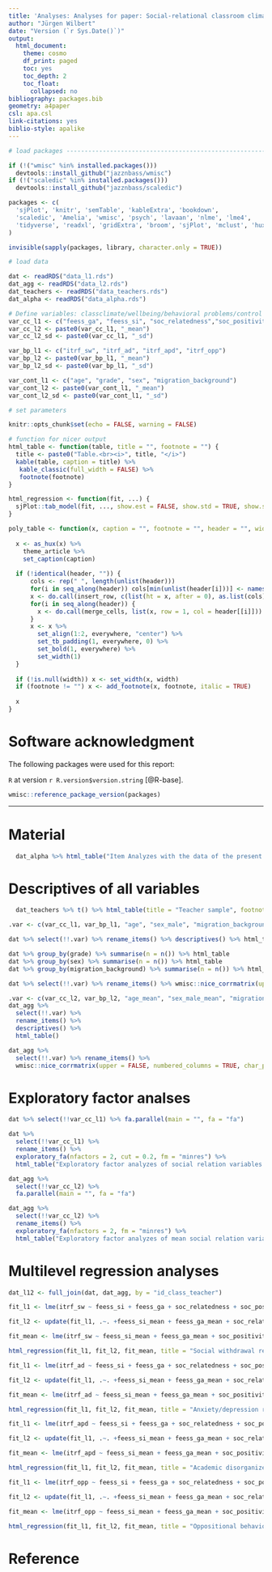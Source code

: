 ```yaml
---
title: 'Analyses: Analyses for paper: Social-relational classroom climate and its link to primary students’ behavioral problems'
author: "Jürgen Wilbert"
date: "Version (`r Sys.Date()`)"
output:
  html_document:
    theme: cosmo
    df_print: paged
    toc: yes
    toc_depth: 2
    toc_float:
      collapsed: no
bibliography: packages.bib
geometry: a4paper
csl: apa.csl
link-citations: yes
biblio-style: apalike
---
```


```r
# load packages -----------------------------------------------------------

if (!("wmisc" %in% installed.packages())) 
  devtools::install_github("jazznbass/wmisc")
if (!("scaledic" %in% installed.packages())) 
  devtools::install_github("jazznbass/scaledic")

packages <- c(
  'sjPlot', 'knitr', 'semTable', 'kableExtra', 'bookdown', 
  'scaledic', 'Amelia', 'wmisc', 'psych', 'lavaan', 'nlme', 'lme4',
  'tidyverse', 'readxl', 'gridExtra', 'broom', 'sjPlot', 'mclust', 'huxtable'
)

invisible(sapply(packages, library, character.only = TRUE))

# load data

dat <- readRDS("data_l1.rds")
dat_agg <- readRDS("data_l2.rds")
dat_teachers <- readRDS("data_teachers.rds")
dat_alpha <- readRDS("data_alpha.rds")

# Define variables: classclimate/wellbeing/behavioral problems/control for all analyzes
var_cc_l1 <- c("feess_ga", "feess_si", "soc_relatedness","soc_positivity", "sar_victim", "sar_perpetrator")
var_cc_l2 <- paste0(var_cc_l1, "_mean")
var_cc_l2_sd <- paste0(var_cc_l1, "_sd")

var_bp_l1 <- c("itrf_sw", "itrf_ad", "itrf_apd", "itrf_opp")
var_bp_l2 <- paste0(var_bp_l1, "_mean")
var_bp_l2_sd <- paste0(var_bp_l1, "_sd")

var_cont_l1 <- c("age", "grade", "sex", "migration_background")
var_cont_l2 <- paste0(var_cont_l1, "_mean")
var_cont_l2_sd <- paste0(var_cont_l1, "_sd")

# set parameters

knitr::opts_chunk$set(echo = FALSE, warning = FALSE)

# function for nicer output
html_table <- function(table, title = "", footnote = "") {
  title <- paste0("Table.<br><i>", title, "</i>")
  kable(table, caption = title) %>%
   kable_classic(full_width = FALSE) %>%
   footnote(footnote)
}

html_regression <- function(fit, ...) {
  sjPlot::tab_model(fit, ..., show.est = FALSE, show.std = TRUE, show.se = TRUE, show.ci = FALSE, string.est = "B", string.std = "Beta", string.se = "SE B", string.std_se = "SE")#, p.style = "stars") 
}

poly_table <- function(x, caption = "", footnote = "", header = "", width = 1, ...) {
  
  x <- as_hux(x) %>%
    theme_article %>%
    set_caption(caption) 
  
  if (!identical(header, "")) {
      cols <- rep(" ", length(unlist(header)))
      for(i in seq_along(header)) cols[min(unlist(header[i]))] <- names(header)[i]
      x <- do.call(insert_row, c(list(ht = x, after = 0), as.list(cols)))
      for(i in seq_along(header)) {
        x <- do.call(merge_cells, list(x, row = 1, col = header[[i]]))
      }
      x <- x %>%
        set_align(1:2, everywhere, "center") %>% 
        set_tb_padding(1, everywhere, 0) %>% 
        set_bold(1, everywhere) %>%
        set_width(1)
  }
  
  if (!is.null(width)) x <- set_width(x, width)
  if (footnote != "") x <- add_footnote(x, footnote, italic = TRUE)
  
  x  
}
```

# Software acknowledgment

The following packages were used for this report:

`R` at version `r R.version$version.string` [@R-base].

```r
wmisc::reference_package_version(packages)
```

------------------------------------------------------------------------

# Material

```r
  dat_alpha %>% html_table("Item Analyzes with the data of the present study.")
```

# Descriptives of all variables

```r
  dat_teachers %>% t() %>% html_table(title = "Teacher sample", footnote = "Age and active years as a teacher were administered as categorical variables (age: 20-30; 31-40, 41-50, 51-60, > 60; active years: < 1, 1-3, 4-10, > 10)")
```

```r
.var <- c(var_cc_l1, var_bp_l1, "age", "sex_male", "migration_background_numeric")

dat %>% select(!!.var) %>% rename_items() %>% descriptives() %>% html_table

dat %>% group_by(grade) %>% summarise(n = n()) %>% html_table
dat %>% group_by(sex) %>% summarise(n = n()) %>% html_table
dat %>% group_by(migration_background) %>% summarise(n = n()) %>% html_table

dat %>% select(!!.var) %>% rename_items() %>% wmisc::nice_corrmatrix(upper = FALSE, numbered_columns = TRUE, char_p10 = "T") %>% html_table
```

```r
.var <- c(var_cc_l2, var_bp_l2, "age_mean", "sex_male_mean", "migration_background_numeric_mean")
dat_agg %>% 
  select(!!.var) %>% 
  rename_items() %>% 
  descriptives() %>% 
  html_table()

dat_agg %>% 
  select(!!.var) %>% rename_items() %>% 
  wmisc::nice_corrmatrix(upper = FALSE, numbered_columns = TRUE, char_p10 = "T") %>% html_table
```

# Exploratory factor analses

```r
dat %>% select(!!var_cc_l1) %>% fa.parallel(main = "", fa = "fa")
```

```r
dat %>% 
  select(!!var_cc_l1) %>% 
  rename_items() %>% 
  exploratory_fa(nfactors = 2, cut = 0.2, fm = "minres") %>% 
  html_table("Exploratory factor analyzes of social relation variables.")
```

```r
dat_agg %>% 
  select(!!var_cc_l2) %>% 
  fa.parallel(main = "", fa = "fa")
```

```r
dat_agg %>% 
  select(!!var_cc_l2) %>% 
  rename_items() %>% 
  exploratory_fa(nfactors = 2, fm = "minres") %>%
  html_table("Exploratory factor analyzes of mean social relation variables.")
```

# Multilevel regression analyses

```r
dat_l12 <- full_join(dat, dat_agg, by = "id_class_teacher")
```

```r
fit_l1 <- lme(itrf_sw ~ feess_si + feess_ga + soc_relatedness + soc_positivity + sar_victim + sar_perpetrator + migration_background + age + sex, random =~ 1 | id_class_teacher, data = dat_l12, na.action = na.omit)

fit_l2 <- update(fit_l1, .~. +feess_si_mean + feess_ga_mean + soc_relatedness_mean + soc_positivity_mean + sar_victim_mean + sar_perpetrator_mean + age_mean + migration_background_numeric_mean + sex_male_mean)

fit_mean <- lme(itrf_sw ~ feess_si_mean + feess_ga_mean + soc_positivity_mean + soc_relatedness_mean   + sar_victim_mean + sar_perpetrator_mean + age_mean + migration_background_numeric_mean + sex_male_mean, random = ~  1|id_class_teacher, data = dat_l12, na.action = na.omit)

html_regression(fit_l1, fit_l2, fit_mean, title = "Social withdrawal regressed on individual social-relations and social-relational classclimate", dv.labels = c("Model 1 (L1)", "Model 2 (L1+L2)", "Model 3 (mean-as-outcome)"))
```

```r
fit_l1 <- lme(itrf_ad ~ feess_si + feess_ga + soc_relatedness + soc_positivity + sar_victim + sar_perpetrator + migration_background + age + sex, random =~ 1 | id_class_teacher, data = dat_l12, na.action = na.omit)

fit_l2 <- update(fit_l1, .~. +feess_si_mean + feess_ga_mean + soc_relatedness_mean + soc_positivity_mean + sar_victim_mean + sar_perpetrator_mean + age_mean + migration_background_numeric_mean + sex_male_mean)

fit_mean <- lme(itrf_ad ~ feess_si_mean + feess_ga_mean + soc_positivity_mean + soc_relatedness_mean + sar_victim_mean + sar_perpetrator_mean + age_mean + migration_background_numeric_mean + sex_male_mean, random = ~  1|id_class_teacher, data = dat_l12, na.action = na.omit)

html_regression(fit_l1, fit_l2, fit_mean, title = "Anxiety/depression regressed on individual social-relations and social-relational classclimate", dv.labels = c("Model 1 (L1)", "Model 2 (L1+L2)", "Model 3 (mean-as-outcome)"))

```

```r
fit_l1 <- lme(itrf_apd ~ feess_si + feess_ga + soc_relatedness + soc_positivity + sar_victim + sar_perpetrator + migration_background + age + sex, random =~ 1 | id_class_teacher, data = dat_l12, na.action = na.omit)

fit_l2 <- update(fit_l1, .~. +feess_si_mean + feess_ga_mean + soc_relatedness_mean + soc_positivity_mean + sar_victim_mean + sar_perpetrator_mean + age_mean + migration_background_numeric_mean + sex_male_mean)

fit_mean <- lme(itrf_apd ~ feess_si_mean + feess_ga_mean + soc_positivity_mean + soc_relatedness_mean   + sar_victim_mean + sar_perpetrator_mean + age_mean + migration_background_numeric_mean + sex_male_mean, random = ~  1|id_class_teacher, data = dat_l12, na.action = na.omit)

html_regression(fit_l1, fit_l2, fit_mean, title = "Academic disorganized behavior regressed on individual social-relations and social-relational classclimate", dv.labels = c("Model 1 (L1)", "Model 2 (L1+L2)", "Model 3 (mean-as-outcome)"))

```

```r
fit_l1 <- lme(itrf_opp ~ feess_si + feess_ga + soc_relatedness + soc_positivity + sar_victim + sar_perpetrator + migration_background + age + sex, random =~ 1 | id_class_teacher, data = dat_l12, na.action = na.omit)

fit_l2 <- update(fit_l1, .~. +feess_si_mean + feess_ga_mean + soc_relatedness_mean + soc_positivity_mean + sar_victim_mean + sar_perpetrator_mean + age_mean + migration_background_numeric_mean + sex_male_mean)

fit_mean <- lme(itrf_opp ~ feess_si_mean + feess_ga_mean + soc_positivity_mean + soc_relatedness_mean   + sar_victim_mean + sar_perpetrator_mean + age_mean + migration_background_numeric_mean + sex_male_mean, random = ~  1|id_class_teacher, data = dat_l12, na.action = na.omit)

html_regression(fit_l1, fit_l2, fit_mean, title = "Oppositional behavior regressed on individual social-relations and social-relational classclimate", dv.labels = c("Model 1 (L1)", "Model 2 (L1+L2)", "Model 3 (mean-as-outcome)"))

```

# Reference
